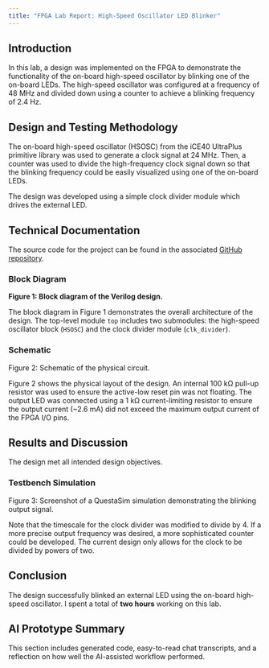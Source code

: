 ```yaml
---
title: "FPGA Lab Report: High-Speed Oscillator LED Blinker"
---
```


## Introduction
In this lab, a design was implemented on the FPGA to demonstrate the functionality of the on-board high-speed oscillator by blinking one of the on-board LEDs. The high-speed oscillator was configured at a frequency of 48 MHz and divided down using a counter to achieve a blinking frequency of 2.4 Hz.

## Design and Testing Methodology
The on-board high-speed oscillator (HSOSC) from the iCE40 UltraPlus primitive library was used to generate a clock signal at 24 MHz. Then, a counter was used to divide the high-frequency clock signal down so that the blinking frequency could be easily visualized using one of the on-board LEDs.

The design was developed using a simple clock divider module which drives the external LED.

## Technical Documentation
The source code for the project can be found in the associated [GitHub repository](https://github.com/brbownds/e155-lab1).

### **Block Diagram**

**Figure 1: Block diagram of the Verilog design.**

The block diagram in Figure 1 demonstrates the overall architecture of the design. The top-level module `top` includes two submodules: the high-speed oscillator block (`HSOSC`) and the clock divider module (`clk_divider`).

### Schematic

Figure 2: Schematic of the physical circuit.

Figure 2 shows the physical layout of the design. An internal 100 kΩ pull-up resistor was used to ensure the active-low reset pin was not floating. The output LED was connected using a 1 kΩ current-limiting resistor to ensure the output current (~2.6 mA) did not exceed the maximum output current of the FPGA I/O pins.

## Results and Discussion
The design met all intended design objectives.

### Testbench Simulation

Figure 3: Screenshot of a QuestaSim simulation demonstrating the blinking output signal.

Note that the timescale for the clock divider was modified to divide by 4. If a more precise output frequency was desired, a more sophisticated counter could be developed. The current design only allows for the clock to be divided by powers of two.

## Conclusion
The design successfully blinked an external LED using the on-board high-speed oscillator. I spent a total of **two hours** working on this lab.

## AI Prototype Summary
This section includes generated code, easy-to-read chat transcripts, and a reflection on how well the AI-assisted workflow performed.
